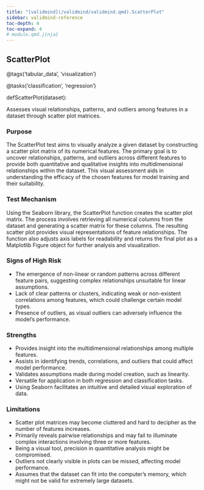 ```yaml
---
title: "[validmind](/validmind/validmind.qmd).ScatterPlot"
sidebar: validmind-reference
toc-depth: 4
toc-expand: 4
# module.qmd.jinja2
---
```


<!-- function.qmd.jinja2 -->

## ScatterPlot<span class="suffix"></span>

<!-- signatures.jinja2 -->

::: {.signature}

<span class="decorators"><span class="decorator">@<span class="n">tags(<span class="s">'tabular_data'</span>, <span class="s">'visualization'</span>)</span></span>

<span class="decorator">@<span class="n">tasks(<span class="s">'classification'</span>, <span class="s">'regression'</span>)</span></span> </span>

<span class="kw">def</span><span class="name">ScatterPlot</span>(<span class="param"><span class="n">dataset</span></span>):

:::

<!-- docstring.jinja2 -->

Assesses visual relationships, patterns, and outliers among features in a dataset through scatter plot matrices.

### Purpose

The ScatterPlot test aims to visually analyze a given dataset by constructing a scatter plot matrix of its numerical features. The primary goal is to uncover relationships, patterns, and outliers across different features to provide both quantitative and qualitative insights into multidimensional relationships within the dataset. This visual assessment aids in understanding the efficacy of the chosen features for model training and their suitability.

### Test Mechanism

Using the Seaborn library, the ScatterPlot function creates the scatter plot matrix. The process involves retrieving all numerical columns from the dataset and generating a scatter matrix for these columns. The resulting scatter plot provides visual representations of feature relationships. The function also adjusts axis labels for readability and returns the final plot as a Matplotlib Figure object for further analysis and visualization.

### Signs of High Risk

- The emergence of non-linear or random patterns across different feature pairs, suggesting complex relationships unsuitable for linear assumptions.
- Lack of clear patterns or clusters, indicating weak or non-existent correlations among features, which could challenge certain model types.
- Presence of outliers, as visual outliers can adversely influence the model's performance.

### Strengths

- Provides insight into the multidimensional relationships among multiple features.
- Assists in identifying trends, correlations, and outliers that could affect model performance.
- Validates assumptions made during model creation, such as linearity.
- Versatile for application in both regression and classification tasks.
- Using Seaborn facilitates an intuitive and detailed visual exploration of data.

### Limitations

- Scatter plot matrices may become cluttered and hard to decipher as the number of features increases.
- Primarily reveals pairwise relationships and may fail to illuminate complex interactions involving three or more features.
- Being a visual tool, precision in quantitative analysis might be compromised.
- Outliers not clearly visible in plots can be missed, affecting model performance.
- Assumes that the dataset can fit into the computer's memory, which might not be valid for extremely large datasets.
